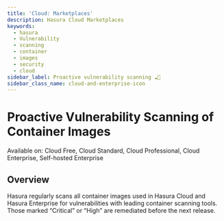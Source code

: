 ```yaml
---
title: 'Cloud: Marketplaces'
description: Hasura Cloud Marketplaces
keywords:
  - hasura
  - Vulnerability
  - scanning
  - container
  - images
  - security
  - cloud
sidebar_label: Proactive vulnerability scanning ☁️🏢
sidebar_class_name: cloud-and-enterprise-icon
---
```


# Proactive Vulnerability Scanning of Container Images

<div className="badge badge--primary heading-badge">
  Available on: Cloud Free, Cloud Standard, Cloud Professional, Cloud Enterprise, Self-hosted Enterprise
</div>

## Overview

Hasura regularly scans all container images used in Hasura Cloud and Hasura Enterprise for vulnerabilities with leading
container scanning tools. Those marked “Critical” or “High” are remediated before the next release.
